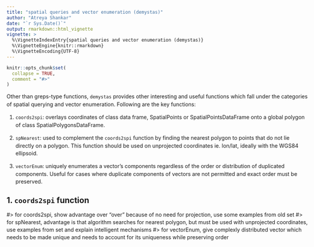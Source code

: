 ```yaml
---
title: "spatial queries and vector enumeration (demystas)"
author: "Atreya Shankar"
date: "`r Sys.Date()`"
output: rmarkdown::html_vignette
vignette: >
  %\VignetteIndexEntry{spatial queries and vector enumeration (demystas)}
  %\VignetteEngine{knitr::rmarkdown}
  %\VignetteEncoding{UTF-8}
---
```


<style>
    body {
          max-width: 800px;
          margin: auto;
          padding: 1em;
          line-height: 20px; 
    }
</style>

```r
knitr::opts_chunk$set(
  collapse = TRUE,
  comment = "#>"
)
```

Other than greps-type functions, `demystas` provides other interesting and useful functions which fall under the categories of spatial querying and vector enumeration. Following are the key functions:

1. `coords2spi`: overlays coordinates of class data frame, SpatialPoints or SpatialPointsDataFrame onto a global polygon of class SpatialPolygonsDataFrame.

2. `spNearest`: used to complement the `coords2spi` function by finding the nearest polygon to points that do not lie directly on a polygon. This function should be used on unprojected coordinates ie. lon/lat, ideally with the WGS84 ellipsoid.

3. `vectorEnum`: uniquely enumerates a vector's components regardless of the order or distribution of duplicated components. Useful for cases where duplicate components of vectors are not permitted and exact order must be preserved.

## 1. `coords2spi` function





















#> for coords2spi, show advantage over "over" because of no need for projection, use some examples from old set
#> for spNearest, advantage is that algorithm searches for nearest polygon, but must be used with unprojected coordinates, use examples from set and explain intelligent mechanisms
#> for vectorEnum, give complexly distributed vector which needs to be made unique and needs to account for its uniqueness while preserving order
